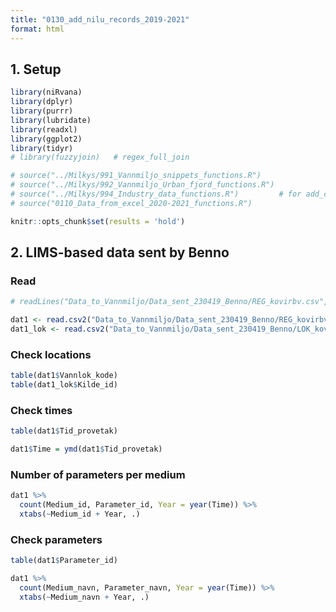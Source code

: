 ```yaml
---
title: "0130_add_nilu_records_2019-2021"
format: html
---
```



## 1. Setup  

```r

library(niRvana)
library(dplyr)
library(purrr)
library(lubridate)
library(readxl)
library(ggplot2)
library(tidyr)
# library(fuzzyjoin)   # regex_full_join

# source("../Milkys/991_Vannmiljo_snippets_functions.R")
# source("../Milkys/992_Vannmiljo_Urban_fjord_functions.R")
# source("../Milkys/994_Industry_data_functions.R")         # for add_coordinates()
# source("0110_Data_from_excel_2020-2021_functions.R")

knitr::opts_chunk$set(results = 'hold')

```


## 2. LIMS-based data sent by Benno  

### Read  

```r

# readLines("Data_to_Vannmiljo/Data_sent_230419_Benno/REG_kovirbv.csv", n = 3)

dat1 <- read.csv2("Data_to_Vannmiljo/Data_sent_230419_Benno/REG_kovirbv.csv", encoding = "UTF-8")
dat1_lok <- read.csv2("Data_to_Vannmiljo/Data_sent_230419_Benno/LOK_kovirbv.csv", encoding = "UTF-8")


```

### Check locations  

```r

table(dat1$Vannlok_kode)
table(dat1_lok$Kilde_id)

```

### Check times  

```r

table(dat1$Tid_provetak)

dat1$Time = ymd(dat1$Tid_provetak)

```



### Number of parameters per medium

```r

dat1 %>%
  count(Medium_id, Parameter_id, Year = year(Time)) %>%
  xtabs(~Medium_id + Year, .)

```


### Check parameters  

```r

table(dat1$Parameter_id)

dat1 %>%
  count(Medium_navn, Parameter_navn, Year = year(Time)) %>%
  xtabs(~Medium_navn + Year, .)


```

